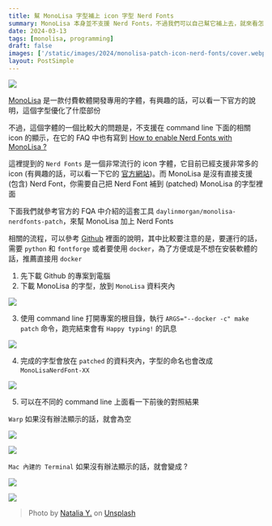 ```yaml
---
title: 幫 MonoLisa 字型補上 icon 字型 Nerd Fonts
summary: MonoLisa 本身並不支援 Nerd Fonts，不過我們可以自己幫它補上去，就來看怎麼幫 MonoLisa 補上 NerFonts
date: 2024-03-13
tags: [monolisa, programming]
draft: false
images: ['/static/images/2024/monolisa-patch-icon-nerd-fonts/cover.webp']
layout: PostSimple
---
```


![](/static/images/2024/monolisa-patch-icon-nerd-fonts/cover.webp)

[MonoLisa](https://www.monolisa.dev) 是一款付費軟體開發專用的字體，有興趣的話，可以看一下官方的說明，這個字型優化了什麼部份

不過，這個字體的一個比較大的問題是，不支援在 command line 下面的相關 icon 的顯示，在它的 FAQ 中也有寫到 [How to enable Nerd Fonts with MonoLisa ?](https://www.monolisa.dev/faq#how-to-enable-nerd-fonts-with-monolisa)

這裡提到的 `Nerd Fonts` 是一個非常流行的 icon 字體，它目前已經支援非常多的 icon (有興趣的話，可以看一下它的 [官方網站](https://www.nerdfonts.com))。而 MonoLisa 是沒有直接支援 (包含) Nerd Font，你需要自己把 Nerd Font 補到 (patched) MonoLisa 的字型裡面

下面我們就參考官方的 FQA 中介紹的這套工具 `daylinmorgan/monolisa-nerdfonts-patch`，來幫 MonoLisa 加上 Nerd Fonts

相關的流程，可以參考 [Github](https://github.com/daylinmorgan/monolisa-nerdfont-patch) 裡面的說明，其中比較要注意的是，要運行的話，需要 `python` 和 `fontforge` 或者要使用 `docker`，為了方便或是不想在安裝軟體的話，推薦直接用 `docker`

1. 先下載 Github 的專案到電腦
2. 下載 MonoLisa 的字型，放到 `MonoLisa` 資料夾內

![](/static/images/2024/monolisa-patch-icon-nerd-fonts/01.webp)

3. 使用 command line 打開專案的根目錄，執行 `ARGS="--docker -c" make patch` 命令，跑完結束會有 `Happy typing!` 的訊息

![](/static/images/2024/monolisa-patch-icon-nerd-fonts/02.webp)

4. 完成的字型會放在 `patched` 的資料夾內，字型的命名也會改成 `MonoLisaNerdFont-XX`

![](/static/images/2024/monolisa-patch-icon-nerd-fonts/03.webp)

5. 可以在不同的 command line 上面看一下前後的對照結果

`Warp` 如果沒有辦法顯示的話，就會為空

![](/static/images/2024/monolisa-patch-icon-nerd-fonts/04.webp)

![](/static/images/2024/monolisa-patch-icon-nerd-fonts/05.webp)

`Mac 內建的 Terminal` 如果沒有辦法顯示的話，就會變成 ?

![](/static/images/2024/monolisa-patch-icon-nerd-fonts/06.webp)

![](/static/images/2024/monolisa-patch-icon-nerd-fonts/07.webp)

> Photo by [Natalia Y.](https://unsplash.com/@foxfox?utm_content=creditCopyText&utm_medium=referral&utm_source=unsplash) on [Unsplash](https://unsplash.com/photos/brass-letter-plates-in-black-wooden-box-bMybTSV7RFY?utm_content=creditCopyText&utm_medium=referral&utm_source=unsplash)
